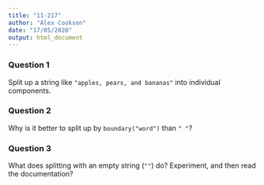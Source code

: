 ```yaml
---
title: "11-217"
author: "Alex Cookson"
date: "17/05/2020"
output: html_document
---
```


### Question 1

Split up a string like `"apples, pears, and bananas"` into individual components.


### Question 2

Why is it better to split up by `boundary("word")` than `" "`?


### Question 3

What does splitting with an empty string (`""`) do? Experiment, and then read the documentation?
